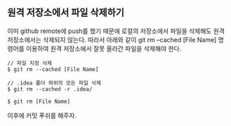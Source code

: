 
## 원격 저장소에서 파일 삭제하기

이미 github remote에 push를 했기 때문에 로컬의 저장소에서 파일을 삭제해도 원격 저장소에서는 삭제되지 않는다.
따라서 아래와 같이 git rm –cached [File Name] 명령어를 이용하여 원격 저장소에서 잘못 올라간 파일을 삭제해야 한다.

<Tabs>
  <TabItem value="원격 저장소 파일 삭제" label="원격 저장소 파일 삭제" default>

```
// 파일 지정 삭제
$ git rm --cached [File Name]

// .idea 폴더 하위의 모든 파일 삭제
$ git rm --cached -r .idea/
```

  </TabItem>
  <TabItem value="원격+로컬 저장소 파일 삭제" label="원격+로컬 저장소 파일 삭제">

```
$ git rm [File Name]
```

  </TabItem>
</Tabs>

이후에 커밋 푸쉬를 해주자.
